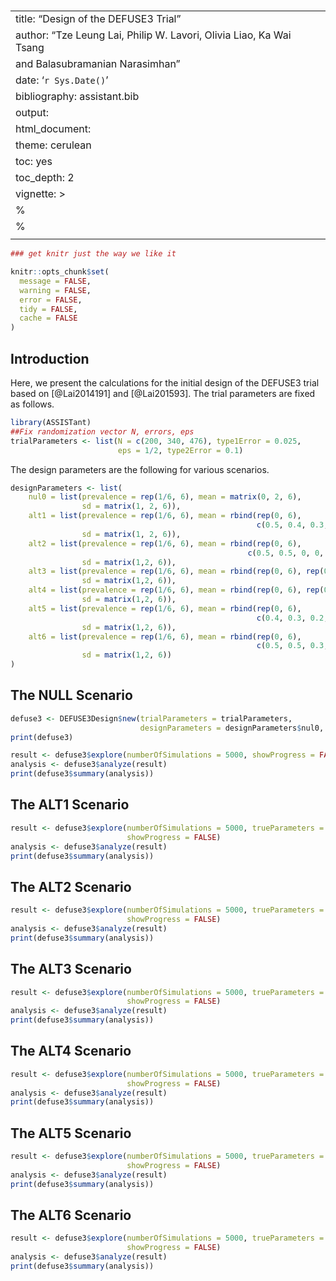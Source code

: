 #

---
title: "Design of the DEFUSE3 Trial"
author: "Tze Leung Lai, Philip W. Lavori, Olivia Liao, Ka Wai Tsang
and Balasubramanian Narasimhan"
date: '`r Sys.Date()`'
bibliography: assistant.bib
output:
  html_document:
  theme: cerulean
  toc: yes
  toc_depth: 2
vignette: >
  %\VignetteIndexEntry{Design of the DEFUSE3 Trial}
  %\VignetteEngine{knitr::rmarkdown}
  \usepackage[utf8]{inputenc}
---

```r
### get knitr just the way we like it

knitr::opts_chunk$set(
  message = FALSE,
  warning = FALSE,
  error = FALSE,
  tidy = FALSE,
  cache = FALSE
)
```

## Introduction

Here, we present the calculations for the initial design of the
DEFUSE3 trial based on [@Lai2014191] and [@Lai201593]. The trial
parameters are fixed as follows.


```r
library(ASSISTant)
##Fix randomization vector N, errors, eps
trialParameters <- list(N = c(200, 340, 476), type1Error = 0.025,
                        eps = 1/2, type2Error = 0.1)
```

The design parameters are the following for various scenarios.

```r
designParameters <- list(
    nul0 = list(prevalence = rep(1/6, 6), mean = matrix(0, 2, 6),
                sd = matrix(1, 2, 6)),
    alt1 = list(prevalence = rep(1/6, 6), mean = rbind(rep(0, 6),
                                                       c(0.5, 0.4, 0.3, 0, 0, 0)),
                sd = matrix(1, 2, 6)),
    alt2 = list(prevalence = rep(1/6, 6), mean = rbind(rep(0, 6),
                                                     c(0.5, 0.5, 0, 0, 0, 0)),
                sd = matrix(1,2, 6)),
    alt3 = list(prevalence = rep(1/6, 6), mean = rbind(rep(0, 6), rep(0.36, 6)),
                sd = matrix(1,2, 6)),
    alt4 = list(prevalence = rep(1/6, 6), mean = rbind(rep(0, 6), rep(0.30, 6)),
                sd = matrix(1,2, 6)),
    alt5 = list(prevalence = rep(1/6, 6), mean = rbind(rep(0, 6),
                                                       c(0.4, 0.3, 0.2, 0, 0, 0)),
                sd = matrix(1,2, 6)),
    alt6 = list(prevalence = rep(1/6, 6), mean = rbind(rep(0, 6),
                                                       c(0.5, 0.5, 0.3, 0.3, 0.1, 0.1)),
                sd = matrix(1,2, 6))
)
```

## The NULL Scenario

```r
defuse3 <- DEFUSE3Design$new(trialParameters = trialParameters,
                             designParameters = designParameters$nul0, showProgress = FALSE)
print(defuse3)
```

```r
result <- defuse3$explore(numberOfSimulations = 5000, showProgress = FALSE)
analysis <- defuse3$analyze(result)
print(defuse3$summary(analysis))
```

## The ALT1 Scenario

```r
result <- defuse3$explore(numberOfSimulations = 5000, trueParameters = designParameters$alt1,
                          showProgress = FALSE)
analysis <- defuse3$analyze(result)
print(defuse3$summary(analysis))
```

## The ALT2 Scenario

```r
result <- defuse3$explore(numberOfSimulations = 5000, trueParameters = designParameters$alt2,
                          showProgress = FALSE)
analysis <- defuse3$analyze(result)
print(defuse3$summary(analysis))
```

## The ALT3 Scenario

```r
result <- defuse3$explore(numberOfSimulations = 5000, trueParameters = designParameters$alt3,
                          showProgress = FALSE)
analysis <- defuse3$analyze(result)
print(defuse3$summary(analysis))
```

## The ALT4 Scenario

```r
result <- defuse3$explore(numberOfSimulations = 5000, trueParameters = designParameters$alt4,
                          showProgress = FALSE)
analysis <- defuse3$analyze(result)
print(defuse3$summary(analysis))
```

## The ALT5 Scenario

```r
result <- defuse3$explore(numberOfSimulations = 5000, trueParameters = designParameters$alt5,
                          showProgress = FALSE)
analysis <- defuse3$analyze(result)
print(defuse3$summary(analysis))
```

## The ALT6 Scenario

```r
result <- defuse3$explore(numberOfSimulations = 5000, trueParameters = designParameters$alt6,
                          showProgress = FALSE)
analysis <- defuse3$analyze(result)
print(defuse3$summary(analysis))
```

